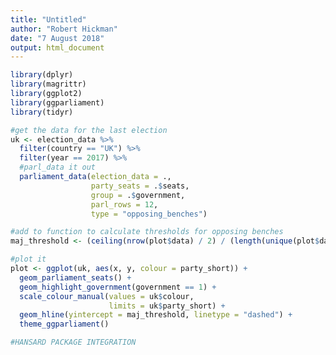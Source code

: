 ```yaml
---
title: "Untitled"
author: "Robert Hickman"
date: "7 August 2018"
output: html_document
---
```


```r
library(dplyr)
library(magrittr)
library(ggplot2)
library(ggparliament)
library(tidyr)
```

```r
#get the data for the last election
uk <- election_data %>%
  filter(country == "UK") %>%
  filter(year == 2017) %>%
  #parl_data it out
  parliament_data(election_data = .,
                  party_seats = .$seats,
                  group = .$government,
                  parl_rows = 12,
                  type = "opposing_benches")

#add to function to calculate thresholds for opposing benches
maj_threshold <- (ceiling(nrow(plot$data) / 2) / (length(unique(plot$data$x)) / 2)) + 0.5

#plot it
plot <- ggplot(uk, aes(x, y, colour = party_short)) +
  geom_parliament_seats() +
  geom_highlight_government(government == 1) +
  scale_colour_manual(values = uk$colour, 
                      limits = uk$party_short) + 
  geom_hline(yintercept = maj_threshold, linetype = "dashed") +
  theme_ggparliament()

```

```r
#HANSARD PACKAGE INTEGRATION


```

